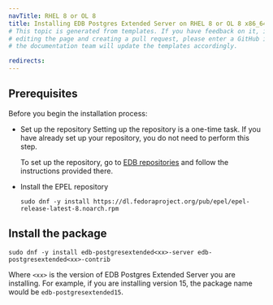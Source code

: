 ```yaml
---
navTitle: RHEL 8 or OL 8
title: Installing EDB Postgres Extended Server on RHEL 8 or OL 8 x86_64
# This topic is generated from templates. If you have feedback on it, instead of
# editing the page and creating a pull request, please enter a GitHub issue and
# the documentation team will update the templates accordingly.

redirects:
---
```


## Prerequisites

Before you begin the installation process:

- Set up the repository
  Setting up the repository is a one-time task. If you have already set up your repository, you do not need to perform this step.

  To set up the repository, go to [EDB repositories](https://www.enterprisedb.com/repos-downloads) and follow the instructions provided there.

- Install the EPEL repository
  ```shell
  sudo dnf -y install https://dl.fedoraproject.org/pub/epel/epel-release-latest-8.noarch.rpm
  ```

## Install the package

```shell
sudo dnf -y install edb-postgresextended<xx>-server edb-postgresextended<xx>-contrib
```

Where `<xx>` is the version of EDB Postgres Extended Server you are installing. For example, if you are installing version 15, the package name would be `edb-postgresextended15`.
